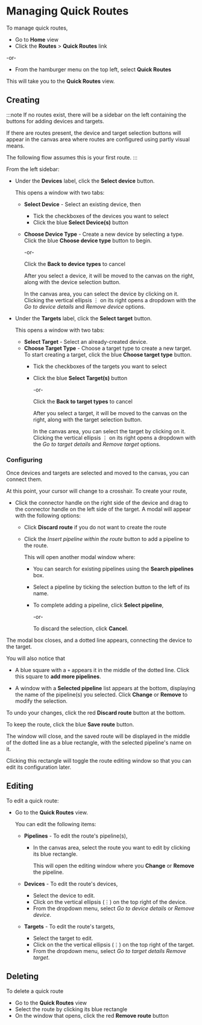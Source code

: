 # Managing Quick Routes

To manage quick routes, 

- Go to **Home** view
- Click the **Routes**&nbsp;>&nbsp;**Quick Routes** link

-or-

- From the hamburger menu on the top left, select **Quick Routes**

This will take you to the **Quick Routes** view.

## Creating

:::note
If no routes exist, there will be a sidebar on the left containing the buttons for adding devices and targets.

If there are routes present, the device and target selection buttons will appear in the canvas area where routes are configured using partly visual means.

The following flow assumes this is your first route.
:::

From the left sidebar:

- Under the **Devices** label, click the **Select device** button.

  This opens a window with two tabs:

  - **Select Device** - Select an existing device, then
    - Tick the checkboxes of the devices you want to select
    - Click the blue **Select Device(s)** button
  - **Choose Device Type** - Create a new device by selecting a type. Click the blue **Choose device type** button to begin.

      -or-

      Click the **Back to device types** to cancel

      After you select a device, it will be moved to the canvas on the right, along with the device selection button.

      In the canvas area, you can select the device by clicking on it. Clicking the vertical ellipsis &#x22EE; on its right opens a dropdown with the _Go to device details_ and _Remove device_ options.

- Under the **Targets** label, click the **Select target** button.

  This opens a window with two tabs:

  - **Select Target** - Select an already-created device.
  - **Choose Target Type** - Choose a target type to create a new target. To start creating a target, click the blue **Choose target type** button.
    - Tick the checkboxes of the targets you want to select
    - Click the blue **Select Target(s)** button

      -or-

      Click the **Back to target types** to cancel

      After you select a target, it will be moved to the canvas on the right, along with the target selection button.

      In the canvas area, you can select the target by clicking on it. Clicking the vertical ellipsis &#x22EE; on its right opens a dropdown with the _Go to target details_ and _Remove target_ options.

### Configuring

Once devices and targets are selected and moved to the canvas, you can connect them.

At this point, your cursor will change to a crosshair. To create your route,

- Click the connector handle on the right side of the device and drag to the connector handle on the left side of the target.
  A modal will appear with the following options:

  - Click **Discard route** if you do not want to create the route
  - Click the *Insert pipeline within the route* button to add a pipeline to the route.

    This will open another modal window where:

    - You can search for existing pipelines using the **Search pipelines** box.
    - Select a pipeline by ticking the selection button to the left of its name.

    - To complete adding a pipeline, click **Select pipeline**,

      -or-

      To discard the selection, click **Cancel**.

The modal box closes, and a dotted line appears, connecting the device to the target.

You will also notice that

- A blue square with a `+` appears it in the middle of the dotted line. Click this square to **add more pipelines**.

- A window with a **Selected pipeline** list appears at the bottom, displaying the name of the pipeline(s) you selected. Click **Change** or **Remove** to modify the selection.

To undo your changes, click the red **Discard route** button at the bottom.

To keep the route, click the blue **Save route** button.

The window will close, and the saved route will be displayed in the middle of the dotted line as a blue rectangle, with the selected pipeline's name on it.

Clicking this rectangle will toggle the route editing window so that you can edit its configuration later.

## Editing

To edit a quick route:

- Go to the **Quick Routes** view.

  You can edit the following items:

  - **Pipelines** - To edit the route's pipeline(s),

    - In the canvas area, select the route you want to edit by clicking its blue rectangle.

      This will open the editing window where you **Change** or **Remove** the pipeline.

  - **Devices** - To edit the route's devices,

    - Select the device to edit.
    - Click on the vertical ellipsis (&#x22EE;) on the top right of the device.
    - From the dropdown menu, select _Go to device details_ or _Remove device_.

  - **Targets** - To edit the route's targets,

    - Select the target to edit.
    - Click on the the vertical ellipsis (&#x22EE;) on the top right of the target.
    - From the dropdown menu, select _Go to target details_ _Remove target_.

## Deleting

To delete a quick route

- Go to the **Quick Routes** view
- Select the route by clicking its blue rectangle
- On the window that opens, click the red **Remove route** button

<Include id="deleting-a-route" />
